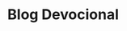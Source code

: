 ---
title: Blog Devocional
description: Devocionales cortos sobre mis lecturas personales
template: splash
hero:
  tagline: Devocionales cortos sobre mis lecturas personales
  image:
    file: ../../assets/houston.webp
  actions:
    - text: Explorar Apuntes
      link: /blog/inicio/
      icon: right-arrow   
---